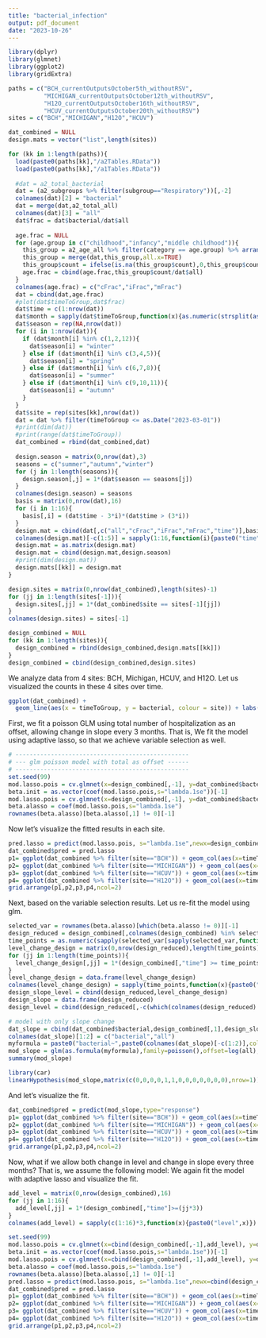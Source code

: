 ```yaml
---
title: "bacterial_infection"
output: pdf_document
date: "2023-10-26"
---
```


```r
library(dplyr)
library(glmnet)
library(ggplot2)
library(gridExtra)

paths = c("BCH_currentOutputsOctober5th_withoutRSV",
          "MICHIGAN_currentOutputsOctober12th_withoutRSV",
          "H12O_currentOutputsOctober16th_withoutRSV",
          "HCUV_currentOutputsOctober20th_withoutRSV")
sites = c("BCH","MICHIGAN","H12O","HCUV")

dat_combined = NULL
design.mats = vector("list",length(sites))

for (kk in 1:length(paths)){
  load(paste0(paths[kk],"/a2Tables.RData"))
  load(paste0(paths[kk],"/a1Tables.RData"))
  
  #dat = a2_total_bacterial
  dat = (a2_subgroups %>% filter(subgroup=="Respiratory"))[,-2]
  colnames(dat)[2] = "bacterial"
  dat = merge(dat,a2_total_all)
  colnames(dat)[3] = "all"
  dat$frac = dat$bacterial/dat$all
  
  age.frac = NULL
  for (age.group in c("childhood","infancy","middle childhood")){
    this_group = a2_age_all %>% filter(category == age.group) %>% arrange(timeToGroup)
    this_group = merge(dat,this_group,all.x=TRUE)
    this_group$count = ifelse(is.na(this_group$count),0,this_group$count)
    age.frac = cbind(age.frac,this_group$count/dat$all)
  }
  colnames(age.frac) = c("cFrac","iFrac","mFrac")
  dat = cbind(dat,age.frac) 
  #plot(dat$timeToGroup,dat$frac)
  dat$time = c(1:nrow(dat))
  dat$month = sapply(dat$timeToGroup,function(x){as.numeric(strsplit(as.character(x),split="-")[[1]][2])})
  dat$season = rep(NA,nrow(dat))
  for (i in 1:nrow(dat)){
    if (dat$month[i] %in% c(1,2,12)){
      dat$season[i] = "winter"
    } else if (dat$month[i] %in% c(3,4,5)){
      dat$season[i] = "spring"
    } else if (dat$month[i] %in% c(6,7,8)){
      dat$season[i] = "summer"
    } else if (dat$month[i] %in% c(9,10,11)){
      dat$season[i] = "autumn"
    }
  }
  dat$site = rep(sites[kk],nrow(dat))
  dat = dat %>% filter(timeToGroup <= as.Date("2023-03-01"))
  #print(dim(dat))
  #print(range(dat$timeToGroup))
  dat_combined = rbind(dat_combined,dat)
  
  design.season = matrix(0,nrow(dat),3)
  seasons = c("summer","autumn","winter")
  for (j in 1:length(seasons)){
    design.season[,j] = 1*(dat$season == seasons[j])
  }
  colnames(design.season) = seasons
  basis = matrix(0,nrow(dat),16)
  for (i in 1:16){
    basis[,i] = (dat$time - 3*i)*(dat$time > (3*i))
  }
  design.mat = cbind(dat[,c("all","cFrac","iFrac","mFrac","time")],basis)
  colnames(design.mat)[-c(1:5)] = sapply(1:16,function(i){paste0("time",3*i)})
  design.mat = as.matrix(design.mat)
  design.mat = cbind(design.mat,design.season)
  #print(dim(design.mat))
  design.mats[[kk]] = design.mat
}

design.sites = matrix(0,nrow(dat_combined),length(sites)-1)
for (jj in 1:length(sites[-1])){
  design.sites[,jj] = 1*(dat_combined$site == sites[-1][jj])
}
colnames(design.sites) = sites[-1]

design_combined = NULL
for (kk in 1:length(sites)){
  design_combined = rbind(design_combined,design.mats[[kk]])
}
design_combined = cbind(design_combined,design.sites)
```

We analyze data from 4 sites: BCH, Michigan, HCUV, and H12O. Let us visualized the counts in these 4 sites over time.

```r
ggplot(dat_combined) +
  geom_line(aes(x = timeToGroup, y = bacterial, colour = site)) + labs(x="time",y="number of infection")
```

First, we fit a poisson GLM using total number of hospitalization as an offset, allowing change in slope every 3 months. That is,
\begin{equation}
 Y = \beta_0 + \sum_{j=1}^{16} \beta_j(t-t_j)_{+} + \beta_{age}* age + \beta_{season}* season + \alpha_{site}* site
\end{equation}
We fit the model using adaptive lasso, so that we achieve variable selection as well.

```r
# -------------------------------------------------
# --- glm poisson model with total as offset ------
# -------------------------------------------------
set.seed(99)
mod.lasso.pois = cv.glmnet(x=design_combined[,-1], y=dat_combined$bacterial,family=poisson,offset=log(design_combined[,1]))
beta.init = as.vector(coef(mod.lasso.pois,s="lambda.1se"))[-1]
mod.lasso.pois = cv.glmnet(x=design_combined[,-1], y=dat_combined$bacterial,family=poisson,offset=log(design_combined[,1]),penalty.factor=1/abs(beta.init))
beta.alasso = coef(mod.lasso.pois,s="lambda.1se")
rownames(beta.alasso)[beta.alasso[,1] != 0][-1]
```

Now let's visualize the fitted results in each site.

```r
pred.lasso = predict(mod.lasso.pois, s="lambda.1se",newx=design_combined[,-1],newoffset=log(design_combined[,1]),type="response")
dat_combined$pred = pred.lasso
p1= ggplot(dat_combined %>% filter(site=="BCH")) + geom_col(aes(x=timeToGroup,y=bacterial))+geom_line(aes(x=timeToGroup,y=pred))+ggtitle("BCH")+labs(x="time",y="bacterial infection")
p2= ggplot(dat_combined %>% filter(site=="MICHIGAN")) + geom_col(aes(x=timeToGroup,y=bacterial))+geom_line(aes(x=timeToGroup,y=pred))+ggtitle("Michigan")+labs(x="time",y="bacterial infection")
p3= ggplot(dat_combined %>% filter(site=="HCUV")) + geom_col(aes(x=timeToGroup,y=bacterial))+geom_line(aes(x=timeToGroup,y=pred))+ggtitle("HCUV")+labs(x="time",y="bacterial infection")
p4= ggplot(dat_combined %>% filter(site=="H12O")) + geom_col(aes(x=timeToGroup,y=bacterial))+geom_line(aes(x=timeToGroup,y=pred))+ggtitle("H12O")+labs(x="time",y="bacterial infection")
grid.arrange(p1,p2,p3,p4,ncol=2)
```

Next, based on the variable selection results. Let us re-fit the model using glm. 

```r
selected_var = rownames(beta.alasso)[which(beta.alasso != 0)][-1]
design_reduced = design_combined[,colnames(design_combined) %in% selected_var]
time_points = as.numeric(sapply(selected_var[sapply(selected_var,function(x){substr(x,1,4)}) == "time"],function(x){substr(x,5,nchar(x))}))
level_change_design = matrix(0,nrow(design_reduced),length(time_points))
for (jj in 1:length(time_points)){
  level_change_design[,jj] = 1*(design_combined[,"time"] >= time_points[jj])
}
level_change_design = data.frame(level_change_design)
colnames(level_change_design) = sapply(time_points,function(x){paste0("indicator",x)})
design_slope_level = cbind(design_reduced,level_change_design)
design_slope = data.frame(design_reduced)
design_level = cbind(design_reduced[,-c(which(colnames(design_reduced) %in% sapply(time_points,function(x){paste0("time",x)})))],level_change_design)

# model with only slope change
dat_slope = cbind(dat_combined$bacterial,design_combined[,1],design_slope)
colnames(dat_slope)[1:2] = c("bacterial","all")
myformula = paste0("bacterial~",paste0(colnames(dat_slope)[-c(1:2)],collapse="+"))
mod_slope = glm(as.formula(myformula),family=poisson(),offset=log(all),data=dat_slope)
summary(mod_slope)

library(car)
linearHypothesis(mod_slope,matrix(c(0,0,0,0,1,1,0,0,0,0,0,0,0),nrow=1))

```

And let's visualize the fit.

```r
dat_combined$pred = predict(mod_slope,type="response")
p1= ggplot(dat_combined %>% filter(site=="BCH")) + geom_col(aes(x=timeToGroup,y=bacterial))+geom_line(aes(x=timeToGroup,y=pred))+ggtitle("BCH")+labs(x="time",y="bacterial infection")
p2= ggplot(dat_combined %>% filter(site=="MICHIGAN")) + geom_col(aes(x=timeToGroup,y=bacterial))+geom_line(aes(x=timeToGroup,y=pred))+ggtitle("Michigan")+labs(x="time",y="bacterial infection")
p3= ggplot(dat_combined %>% filter(site=="HCUV")) + geom_col(aes(x=timeToGroup,y=bacterial))+geom_line(aes(x=timeToGroup,y=pred))+ggtitle("HCUV")+labs(x="time",y="bacterial infection")
p4= ggplot(dat_combined %>% filter(site=="H12O")) + geom_col(aes(x=timeToGroup,y=bacterial))+geom_line(aes(x=timeToGroup,y=pred))+ggtitle("H12O")+labs(x="time",y="bacterial infection")
grid.arrange(p1,p2,p3,p4,ncol=2)
```

Now, what if we allow both change in level and change in slope every three months? That is, we assume the following model:
\begin{equation}
 Y = \beta_0 + \sum_{j=1}^{16} \gamma_j I\{t\geq t_j\} + \sum_{j=1}^{16} \beta_j(t-t_j)_{+} + \beta_{age}* age + \beta_{season}* season + \alpha_{site}* site
\end{equation}
We again fit the model with adaptive lasso and visualize the fit.

```r
add_level = matrix(0,nrow(design_combined),16)
for (jj in 1:16){
  add_level[,jj] = 1*(design_combined[,"time"]>=(jj*3))
}
colnames(add_level) = sapply(c(1:16)*3,function(x){paste0("level",x)})

set.seed(99)
mod.lasso.pois = cv.glmnet(x=cbind(design_combined[,-1],add_level), y=dat_combined$bacterial,family=poisson,offset=log(design_combined[,1]))
beta.init = as.vector(coef(mod.lasso.pois,s="lambda.1se"))[-1]
mod.lasso.pois = cv.glmnet(x=cbind(design_combined[,-1],add_level), y=dat_combined$bacterial,family=poisson,offset=log(design_combined[,1]),penalty.factor=1/abs(beta.init))
beta.alasso = coef(mod.lasso.pois,s="lambda.1se")
rownames(beta.alasso)[beta.alasso[,1] != 0][-1]
pred.lasso = predict(mod.lasso.pois, s="lambda.1se",newx=cbind(design_combined[,-1],add_level),newoffset=log(design_combined[,1]),type="response")
dat_combined$pred = pred.lasso
p1= ggplot(dat_combined %>% filter(site=="BCH")) + geom_col(aes(x=timeToGroup,y=bacterial))+geom_line(aes(x=timeToGroup,y=pred))+ggtitle("BCH")+labs(x="time",y="bacterial infection")
p2= ggplot(dat_combined %>% filter(site=="MICHIGAN")) + geom_col(aes(x=timeToGroup,y=bacterial))+geom_line(aes(x=timeToGroup,y=pred))+ggtitle("Michigan")+labs(x="time",y="bacterial infection")
p3= ggplot(dat_combined %>% filter(site=="HCUV")) + geom_col(aes(x=timeToGroup,y=bacterial))+geom_line(aes(x=timeToGroup,y=pred))+ggtitle("HCUV")+labs(x="time",y="bacterial infection")
p4= ggplot(dat_combined %>% filter(site=="H12O")) + geom_col(aes(x=timeToGroup,y=bacterial))+geom_line(aes(x=timeToGroup,y=pred))+ggtitle("H12O")+labs(x="time",y="bacterial infection")
grid.arrange(p1,p2,p3,p4,ncol=2)
```
